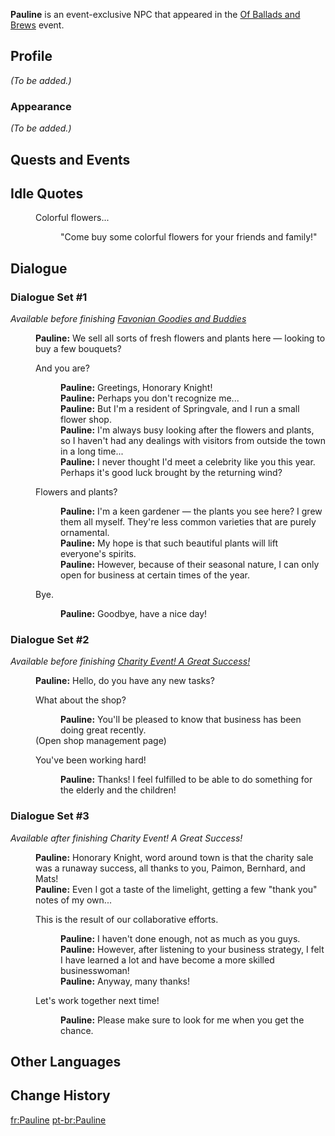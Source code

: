 {{Meta
|missing_NPC_profile  = yes
}}
{{Character Infobox
|type             = Event NPC
|image            = NPC Pauline.png
|realname         = 
|deceased         = 
|region           = Mondstadt
|location         = Mondstadt
|affiliation      = 
|title            = Flower Seller

|ancestry         = 
|father           = 
|mother           = 
|spouse           = 
|sibling          = 
|child            = 
|relative         = 

|voiceEN          = 
|voiceCN          = 
|voiceJP          = 
|dialoguereward   = 
}}
'''Pauline''' is an event-exclusive NPC that appeared in the [[Of Ballads and Brews]] event.
<!--
==Location==
<gallery>
NPC Location Pauline.png|Pauline's location
NPC Location Pauline Context.png|Additional context
</gallery>
-->
==Profile==
''(To be added.)''

===Appearance===
''(To be added.)''

==Quests and Events==
{{Quests and Events}}

==Idle Quotes==
{{Dialogue Start}}
: {{DIcon|Idle}} Colorful flowers...
:: {{A|VO Pauline Of Ballads and Brews 01.ogg}} "Come buy some colorful flowers for your friends and family!"
{{Dialogue End}}

==Dialogue==
===Dialogue Set #1===
''Available before finishing [[Favonian Goodies and Buddies]]''
{{Dialogue Start}}
:'''Pauline:''' We sell all sorts of fresh flowers and plants here &mdash; looking to buy a few bouquets?
:{{DIcon}} And you are?
::'''Pauline:''' Greetings, Honorary Knight!
::'''Pauline:''' Perhaps you don't recognize me...
::'''Pauline:''' But I'm a resident of Springvale, and I run a small flower shop.
::'''Pauline:''' I'm always busy looking after the flowers and plants, so I haven't had any dealings with visitors from outside the town in a long time...
::'''Pauline:''' I never thought I'd meet a celebrity like you this year. Perhaps it's good luck brought by the returning wind?
:{{DIcon}} Flowers and plants?
::'''Pauline:''' I'm a keen gardener &mdash; the plants you see here? I grew them all myself. They're less common varieties that are purely ornamental.
::'''Pauline:''' My hope is that such beautiful plants will lift everyone's spirits.
::'''Pauline:''' However, because of their seasonal nature, I can only open for business at certain times of the year.
:{{DIcon}} Bye.
::'''Pauline:''' Goodbye, have a nice day!
{{Dialogue End}}
===Dialogue Set #2===
''Available before finishing [[Charity Event! A Great Success!]]''
{{Dialogue Start}}
:'''Pauline:''' Hello, do you have any new tasks?
:{{DIcon}} What about the shop?
::'''Pauline:''' You'll be pleased to know that business has been doing great recently.
:;(Open shop management page)
:{{DIcon}} You've been working hard!
::'''Pauline:''' Thanks! I feel fulfilled to be able to do something for the elderly and the children!
{{Dialogue End}}
===Dialogue Set #3===
''Available after finishing Charity Event! A Great Success!''
{{Dialogue Start}}
:'''Pauline:''' Honorary Knight, word around town is that the charity sale was a runaway success, all thanks to you, Paimon, Bernhard, and Mats!
:'''Pauline:''' Even I got a taste of the limelight, getting a few "thank you" notes of my own...
:{{DIcon}} This is the result of our collaborative efforts.
::'''Pauline:''' I haven't done enough, not as much as you guys.
::'''Pauline:''' However, after listening to your business strategy, I felt I have learned a lot and have become a more skilled businesswoman!
::'''Pauline:''' Anyway, many thanks!
:{{DIcon}} Let's work together next time!
::'''Pauline:''' Please make sure to look for me when you get the chance.
{{Dialogue End}}
<!--
==Event Dialogue==
{{Dialogue Start}}
{{Dialogue End}}

==Trivia==
* 
-->

==Other Languages==
{{Other Languages
|default_hidden = 1
|en      = Pauline
|zhs     = 保琳
|zhs_rm  = Bǎolín
|zht     = 保琳
|zht_rm  = Bǎolín
|ja      = ポリーン
|ja_rm   = Poriin
|ko      = 폴린
|es      = Pauline
|fr      = Pauline
|ru      = Полин
|th      = Pauline
|vi      = Pauline
|de      = Pauline
|id      = Pauline
|pt      = Pauline
}}

==Change History==
{{Change History|3.1}}
<!--
==References==
{{Reflist}}
-->

[[fr:Pauline]]
[[pt-br:Pauline]]